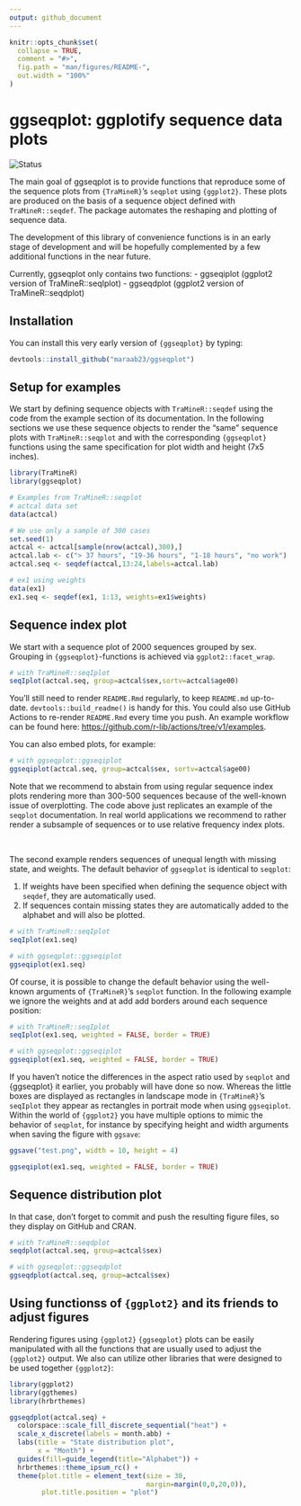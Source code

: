 ```yaml
---
output: github_document
---
```


<!-- README.md is generated from README.Rmd. Please edit that file -->

```r
knitr::opts_chunk$set(
  collapse = TRUE,
  comment = "#>",
  fig.path = "man/figures/README-",
  out.width = "100%"
)
```

# ggseqplot: ggplotify sequence data plots

<!-- badges: start -->
![Status](https://img.shields.io/badge/status-early%20release-yellowgreen)
<!-- badges: end -->

The main goal of ggseqplot is to provide functions that reproduce some of the sequence 
plots from `{TraMineR}`'s `seqplot` using `{ggplot2}`. These plots are produced on the basis of a sequence object defined with `TraMineR::seqdef`. The package automates the 
reshaping and plotting of sequence data.

The development of this library of convenience functions is in an early stage of development and will be hopefully complemented by a few additional functions in the near future.

Currently, ggseqplot only contains two functions:
  - ggseqiplot (ggplot2 version of TraMineR::seqIplot)
  - ggseqdplot (ggplot2 version of TraMineR::seqdplot)


## Installation

You can install this very early version of `{ggseqplot}` by typing:

``` r
devtools::install_github("maraab23/ggseqplot")
```

## Setup for examples

We start by defining sequence objects with `TraMineR::seqdef` using the code from the example section of its documentation. In the following sections we use these sequence
objects to render the "same" sequence plots with `TraMineR::seqplot` and with the corresponding `{ggseqplot}` functions using the same specification for plot width 
and height (7x5 inches).


```r
library(TraMineR)
library(ggseqplot)

# Examples from TraMineR::seqplot
# actcal data set
data(actcal)

# We use only a sample of 300 cases
set.seed(1)
actcal <- actcal[sample(nrow(actcal),300),]
actcal.lab <- c("> 37 hours", "19-36 hours", "1-18 hours", "no work")
actcal.seq <- seqdef(actcal,13:24,labels=actcal.lab)

# ex1 using weights
data(ex1)
ex1.seq <- seqdef(ex1, 1:13, weights=ex1$weights)
```

## Sequence index plot

We start with a sequence plot of 2000 sequences grouped by sex. Grouping in 
`{ggseqplot}`-functions is achieved via `ggplot2::facet_wrap`.

```r
# with TraMineR::seqIplot
seqIplot(actcal.seq, group=actcal$sex,sortv=actcal$age00)
```

You'll still need to render `README.Rmd` regularly, to keep `README.md` up-to-date. `devtools::build_readme()` is handy for this. You could also use GitHub Actions to re-render `README.Rmd` every time you push. An example workflow can be found here: <https://github.com/r-lib/actions/tree/v1/examples>.

You can also embed plots, for example:

```r
# with ggseqplot::ggseqiplot
ggseqiplot(actcal.seq, group=actcal$sex, sortv=actcal$age00)
```

Note that we recommend to abstain from using regular sequence index plots rendering more than 300-500 sequences because of the well-known issue of overplotting. The code above just replicates an example of the `seqplot` documentation. In real world applications we recommend to rather render a subsample of sequences or to use relative frequency index plots.

\

The second example renders sequences of unequal length with missing state, and weights.
The default behavior of `ggseqplot` is identical to `seqplot`:

1. If weights have been specified when defining the sequence object with `seqdef`, they are automatically used. 
2. If sequences contain missing states they are automatically added to the alphabet and will also be plotted. 

```r
# with TraMineR::seqIplot
seqIplot(ex1.seq)
```


```r
# with ggseqplot::ggseqiplot
ggseqiplot(ex1.seq)
```

Of course, it is possible to change the default behavior using the well-known arguments of `{TraMineR}`'s `seqplot` function. In the following example we ignore the weights and at add add borders around each sequence position:  

```r
# with TraMineR::seqIplot
seqIplot(ex1.seq, weighted = FALSE, border = TRUE)
```


```r
# with ggseqplot::ggseqiplot
ggseqiplot(ex1.seq, weighted = FALSE, border = TRUE)
```

If you haven't notice the differences in the aspect ratio used by `seqplot` and {ggseqplot} it earlier, you probably will have done so now. Whereas the little boxes are displayed as rectangles in landscape mode in `{TraMineR}`'s `seqIplot` they appear as rectangles in portrait mode when using `ggseqiplot`. Within the world of `{ggplot2}` you have multiple options to mimic the behavior of `seqplot`, for instance by specifying height and width arguments when saving the figure with `ggsave`:

```r
ggsave("test.png", width = 10, height = 4)
```

```r
ggseqiplot(ex1.seq, weighted = FALSE, border = TRUE)
``` 


## Sequence distribution plot


In that case, don't forget to commit and push the resulting figure files, so they display on GitHub and CRAN.

```r
# with TraMineR::seqdplot
seqdplot(actcal.seq, group=actcal$sex)
```

```r
# with ggseqplot::ggseqdplot
ggseqdplot(actcal.seq, group=actcal$sex)
```

## Using functionss of `{ggplot2}` and its friends to adjust figures

Rendering figures using `{ggplot2}` `{ggseqplot}` plots can be easily manipulated with all the functions that are 
usually used to adjust the `{ggplot2}` output. We also can utilize other libraries that were designed to be used together `{ggplot2}`:

```r

library(ggplot2)
library(ggthemes)
library(hrbrthemes)

ggseqdplot(actcal.seq) +
  colorspace::scale_fill_discrete_sequential("heat") +
  scale_x_discrete(labels = month.abb) +
  labs(title = "State distribution plot",
       x = "Month") +
  guides(fill=guide_legend(title="Alphabet")) +
  hrbrthemes::theme_ipsum_rc() +
  theme(plot.title = element_text(size = 30, 
                                  margin=margin(0,0,20,0)),
        plot.title.position = "plot")
```
